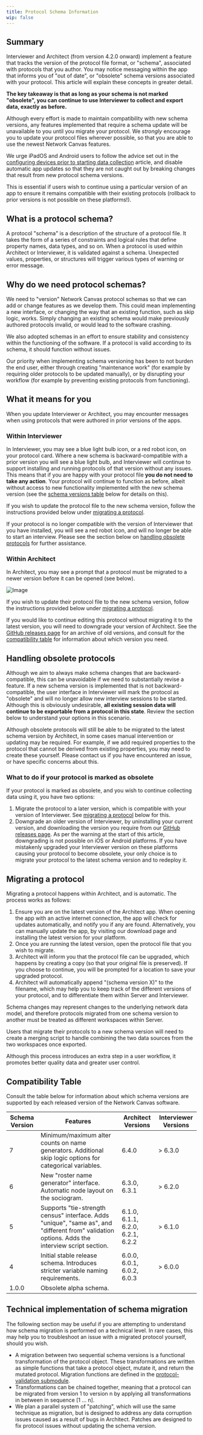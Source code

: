 ```yaml
---
title: Protocol Schema Information
wip: false
---
```


## Summary

Interviewer and Architect (from version 4.2.0 onward) implement a feature that tracks the version of the protocol file format, or "schema", associated with protocols that you author. You may notice messaging within the app that informs you of "out of date", or "obsolete" schema versions associated with your protocol. This article will explain these concepts in greater detail.

**The key takeaway is that as long as your schema is not marked "obsolete", you can continue to use Interviewer to collect and export data, exactly as before.**

Although every effort is made to maintain compatibility with new schema versions, any features implemented that require a schema update will be unavailable to you until you migrate your protocol. We _strongly_ encourage you to update your protocol files wherever possible, so that you are able to use the newest Network Canvas features.

<TipBox danger>

We urge iPadOS and Android users to follow the advice set out in the [configuring devices prior to starting data collection](../getting-started/configuring-devices) article, and disable automatic app updates so that they are not caught out by breaking changes that result from new protocol schema versions.

This is essential if users wish to continue using a particular version of an app to ensure it remains compatible with their existing protocols (rollback to prior versions is not possible on these platforms!).

</TipBox>

## What is a protocol schema?

A protocol "schema" is a description of the structure of a protocol file. It takes the form of a series of constraints and logical rules that define property names, data types, and so on. When a protocol is used within Architect or Interviewer, it is validated against a schema. Unexpected values, properties, or structures will trigger various types of warning or error message.

## Why do we need protocol schemas?

We need to "version" Network Canvas protocol schemas so that we can add or change features as we develop them. This could mean implementing a new interface, or changing the way that an existing function, such as skip logic, works. Simply changing an existing schema would make previously authored protocols invalid, or would lead to the software crashing.

We also adopted schemas in an effort to ensure stability and consistency within the functioning of the software. If a protocol is valid according to its schema, it should function without issues.

Our priority when implementing schema versioning has been to not burden the end user, either through creating "maintenance work" (for example by requiring older protocols to be updated manually), or by disrupting your workflow (for example by preventing existing protocols from functioning).

## What it means for you

When you update Interviewer or Architect, you may encounter messages when using protocols that were authored in prior versions of the apps.

### Within Interviewer

In Interviewer, you may see a blue light bulb icon, or a red robot icon, on your protocol card. Where a new schema is backward-compatible with a prior version you will see a blue light bulb, and Interviewer will continue to support installing and running protocols of that version without any issues. This means that if you are happy with your protocol file **you do not need to take any action**. Your protocol will continue to function as before, albeit without access to new functionality implemented with the new schema version (see the [schema versions table](#schema-versions) below for details on this).

If you wish to update the protocol file to the new schema version, follow the instructions provided below under [migrating a protocol](#migrating-a-protocol).

If your protocol is no longer compatible with the version of Interviewer that you have installed, you will see a red robot icon, and will no longer be able to start an interview. Please see the section below on [handling obsolete protocols](#handling-obsolete-protocols) for further assistance.

### Within Architect

In Architect, you may see a prompt that a protocol must be migrated to a newer version before it can be opened (see below).

![Image](/assets/img/protocol-schema/architect-migrate.png)

If you wish to update their protocol file to the new schema version, follow the instructions provided below under [migrating a protocol](#migrating-a-protocol).

If you would like to continue editing this protocol without migrating it to the latest version, you will need to downgrade your version of Architect. See the [GitHub releases page](https://github.com/complexdatacollective/Architect/releases) for an archive of old versions, and consult for the [compatibility table](#compatibility-table) for information about which version you need.

## Handling obsolete protocols

Although we aim to always make schema changes that are backward-compatible, this can be unavoidable if we need to substantially revise a feature. If a new schema version is implemented that is not backward-compatible, the user interface in Interviewer will mark the protocol as "obsolete" and will no longer allow new interview sessions to be started. Although this is obviously undesirable, **all existing session data will continue to be exportable from a protocol in this state**. Review the section below to understand your options in this scenario.

Although obsolete protocols will still be able to be migrated to the latest schema version by Architect, in some cases manual intervention or updating may be required. For example, if we add required properties to the protocol that cannot be derived from existing properties, you may need to create these yourself. Please contact us if you have encountered an issue, or have specific concerns about this.

### What to do if your protocol is marked as obsolete

If your protocol is marked as obsolete, and you wish to continue collecting data using it, you have two options:

1. Migrate the protocol to a later version, which is compatible with your version of Interviewer. See [migrating a protocol](#migrating-a-protocol) below for this.
2. Downgrade an older version of Interviewer, by uninstalling your current version, and downloading the version you require from our [GitHub releases page](https://github.com/complexdatacollective/Interviewer/releases). As per the warning at the start of this article, downgrading is not possible on iOS or Android platforms. If you have mistakenly upgraded your Interviewer version on these platforms causing your protocol to become obsolete, your only choice is to migrate your protocol to the latest schema version and to redeploy it.

## Migrating a protocol

Migrating a protocol happens within Architect, and is automatic. The process works as follows:

1. Ensure you are on the latest version of the Architect app. When opening the app with an active internet connection, the app will check for updates automatically, and notify you if any are found. Alternatively, you can manually update the app, by visiting our download page and installing the latest version for your platform.
2. Once you are running the latest version, open the protocol file that you wish to migrate.
3. Architect will inform you that the protocol file can be upgraded, which happens by creating a copy (so that your original file is preserved). If you choose to continue, you will be prompted for a location to save your upgraded protocol.
4. Architect will automatically append "(schema version X)" to the filename, which may help you to keep track of the different versions of your protocol, and to differentiate them within Server and Interviewer.

<TipBox danger>

Schema changes may represent changes to the underlying network data model, and therefore protocols migrated from one schema version to another must be treated as different workspaces within Server.

Users that migrate their protocols to a new schema version will need to create a merging script to handle combining the two data sources from the two workspaces once exported.

Although this process introduces an extra step in a user workflow, it promotes better quality data and greater user control.

</TipBox>

## Compatibility Table

Consult the table below for information about which schema versions are supported by each released version of the Network Canvas software.

| Schema Version | Features                                                                                                                                        | Architect Versions                | Interviewer Versions |
| -------------- | ----------------------------------------------------------------------------------------------------------------------------------------------- | --------------------------------- | -------------------- |
| 7              | Minimum/maximum alter counts on name generators. Additional skip logic options for categorical variables.                                       | 6.4.0                             | \> 6.3.0             |
| 6              | New "roster name generator" interface. Automatic node layout on the sociogram.                                                                  | 6.3.0, 6.3.1                      | \> 6.2.0             |
| 5              | Supports "tie-strength census" interface. Adds "unique", "same as", and "different from" validation options. Adds the interview script section. | 6.1.0, 6.1.1, 6.2.0, 6.2.1, 6.2.2 | \> 6.1.0             |
| 4              | Initial stable release schema. Introduces stricter variable naming requirements.                                                                | 6.0.0, 6.0.1, 6.0.2, 6.0.3        | \> 6.0.0             |
| 1.0.0          | Obsolete alpha schema.                                                                                                                          |                                   |                      |

## Technical implementation of schema migration

The following section may be useful if you are attempting to understand how schema migration is performed on a technical level. In rare cases, this may help you to troubleshoot an issue with a migrated protocol yourself, should you wish.

- A migration between two sequential schema versions is a functional transformation of the protocol object. These transformations are written as simple functions that take a protocol object, mutate it, and return the mutated protocol. Migration functions are defined in the [protocol-validation submodule](https://github.com/complexdatacollective/protocol-validation/tree/master/migrations/migrations).
- Transformations can be chained together, meaning that a protocol can be migrated from version 1 to version n by applying all transformations in between in sequence \[1 … n].
- We plan a parallel system of "patching", which will use the same technique as migration, but is designed to address any data corruption issues caused as a result of bugs in Architect. Patches are designed to fix protocol issues without updating the schema version.
